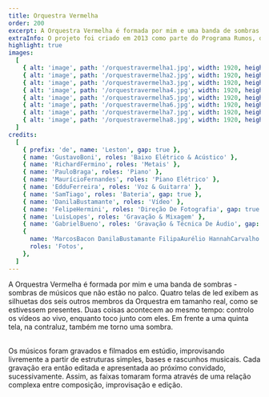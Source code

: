```yaml
---
title: Orquestra Vermelha
order: 200
excerpt: A Orquestra Vermelha é formada por mim e uma banda de sombras - sombras de outros músicos que não estão no palco.
extraInfo: O projeto foi criado em 2013 como parte do Programa Rumos, do Itaú Cultural. Ao longo dos anos, foi apresentado em diversos espaços culturais e festivais pelo Brasil. Em 2019 lancei  o álbum do projeto, disponível em todas as plataformas de streaming. <br /><br />[Spotify](https://open.spotify.com/artist/7yjDaIsughntwBwej0X9AB?si=cIrAhhPSShOH9H9lOCKVhA), [Deezer](https://www.deezer.com/br/album/98182072), [Tidal](https://listen.tidal.com/artist/15857793), [Apple Music](https://music.apple.com/br/artist/orquestra-vermelha/1465369175), [YouTube](https://www.youtube.com/watch?v=mCJjORF_Teg).<br /> <br />[Instagram](https://www.instagram.com/orquestravermelha/).<br /> <br />[Sobre o projeto](https://www.youtube.com/watch?v=XO6UerXQUmE).
highlight: true
images:
  [
    { alt: 'image', path: '/orquestravermelha1.jpg', width: 1920, height: 720 },
    { alt: 'image', path: '/orquestravermelha2.jpg', width: 1920, height: 720 },
    { alt: 'image', path: '/orquestravermelha3.jpg', width: 1920, height: 720 },
    { alt: 'image', path: '/orquestravermelha4.jpg', width: 1920, height: 720 },
    { alt: 'image', path: '/orquestravermelha5.jpg', width: 1920, height: 720 },
    { alt: 'image', path: '/orquestravermelha6.jpg', width: 1920, height: 720 },
    { alt: 'image', path: '/orquestravermelha7.jpg', width: 1920, height: 720 },
    { alt: 'image', path: '/orquestravermelha8.jpg', width: 1920, height: 720 },
  ]
credits:
  [
    { prefix: 'de', name: 'Leston', gap: true },
    { name: 'GustavoBoni', roles: 'Baixo Elétrico & Acústico' },
    { name: 'RichardFermino', roles: 'Metais' },
    { name: 'PauloBraga', roles: 'Piano' },
    { name: 'MaurícioFernandes', roles: 'Piano Elétrico' },
    { name: 'EdduFerreira', roles: 'Voz & Guitarra' },
    { name: 'SamTiago', roles: 'Bateria', gap: true },
    { name: 'DanilaBustamante', roles: 'Vídeo' },
    { name: 'FelipeHermini', roles: 'Direção De Fotografia', gap: true },
    { name: 'LuisLopes', roles: 'Gravação & Mixagem' },
    { name: 'GabrielBueno', roles: 'Gravação & Técnica De Áudio', gap: true },
    {
      name: 'MarcosBacon DanilaBustamante FilipaAurélio HannahCarvalho Ivson RicardoMiyada',
      roles: 'Fotos',
    },
  ]
---
```


A Orquestra Vermelha é formada por mim e uma banda de sombras - sombras de músicos que não estão no palco. Quatro telas de led exibem as silhuetas dos seis outros membros da Orquestra em tamanho real, como se estivessem presentes. Duas coisas acontecem ao mesmo tempo: controlo os vídeos ao vivo, enquanto toco junto com eles. Em frente a uma quinta tela, na contraluz, também me torno uma sombra.

<br />
Os músicos foram gravados e filmados em estúdio, improvisando livremente a partir
de estruturas simples, bases e rascunhos musicais. Cada gravação era então editada
e apresentada ao próximo convidado, sucessivamente. Assim, as faixas tomaram forma
através de uma relação complexa entre composição, improvisação e edição.

